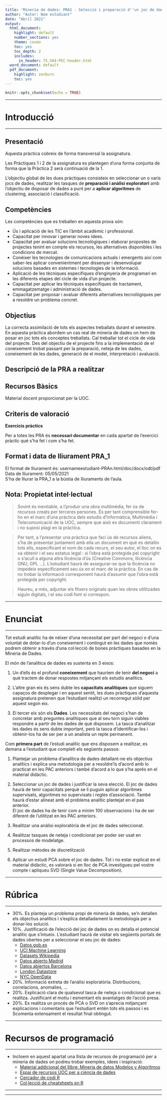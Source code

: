 ```yaml
---
title: 'Mineria de dades: PRA1 - Selecció i preparació d''un joc de dades'
author: "Autor: Nom estudiant"
date: "Abril 2021"
output:
  html_document:
    highlight: default
    number_sections: yes
    theme: cosmo
    toc: yes
    toc_depth: 2
    includes:
      in_header: 75.584-PEC-header.html
  word_document: default
  pdf_document:
    highlight: zenburn
    toc: yes
---
```


```r
knitr::opts_chunk$set(echo = TRUE)
```
******
# Introducció
******
## Presentació
Aquesta pràctica cobreix de forma transversal la assignatura.

Les Pràctiques 1 i 2 de la assignatura es plantegen d'una forma conjunta de forma que la Pràctica 2 serà continuació de la 1.

L'objectiu global de les dues pràctiques consisteix en seleccionar un o varis jocs de dades, realitzar les tasques de **preparació i anàlisi exploratori** amb l'objectiu de disposar de dades a punt per a **aplicar algoritmes** de clustering, associació i classificació.

## Competències
Les competències que es treballen en aquesta prova són:

* Ús i aplicació de les TIC en l'àmbit acadèmic i professional.
* Capacitat per innovar i generar noves idees.
* Capacitat per avaluar solucions tecnològiques i elaborar propostes de projectes tenint en compte els recursos, les alternatives disponibles i les condicions de mercat.
* Conèixer les tecnologies de comunicacions actuals i emergents així com saber-les aplicar convenientment per dissenyar i desenvolupar solucions basades en sistemes i tecnologies de la informació.
* Aplicació de les tècniques específiques d'enginyeria de programari en les diferents etapes del cicle de vida d'un projecte.
* Capacitat per aplicar les tècniques específiques de tractament, emmagatzematge i administració de dades.
* Capacitat per proposar i avaluar diferents alternatives tecnològiques per a resoldre un problema concret.

## Objectius
La correcta assimilació de tots els aspectes treballats durant el semestre.
En aquesta pràctica abordem un cas real de mineria de dades on hem de posar en joc tots els conceptes treballats.
Cal treballar tot el cicle de vida del projecte. Des del objectiu de el projecte fins a la implementació de el coneixement trobat passant per la preparació, neteja de les dades, coneixement de les dades, generació de el model, interpretació i avaluació.

## Descripció de la PRA a realitzar

## Recursos Bàsics
Material docent proporcionat per la UOC. 

## Criteris de valoració

**Exercicis pràctics** 

Per a totes les PRA és **necessari documentar** en cada apartat de l'exercici pràctic qué s'ha fet i com s'ha fet.

## Format i data de lliurament PRA_1
El format de lliurament és: usernameestudiant-PRAn.html/doc/docx/odt/pdf  
Data de lliurament: 05/05/2021  
S'ha de lliurar la PRA_1 a la bústia de lliuraments de l'aula.

## Nota: Propietat intel·lectual

> Sovint és inevitable, a l'produir una obra multimèdia, fer ús de recursos creats per terceres persones. És per tant comprensible fer-ho en el marc d'una pràctica dels estudis d'Informàtica, Multimèdia i Telecomunicació de la UOC, sempre que això es documenti clarament i no suposi plagi en la pràctica.

> Per tant, a l'presentar una pràctica que faci ús de recursos aliens, s'ha de presentar juntament amb ella un document en què es detallin tots ells, especificant el nom de cada recurs, el seu autor, el lloc on es va obtenir i el seu estatus legal : si l'obra està protegida pel copyright o s'acull a alguna altra llicència d'ús (Creative Commons, llicència GNU, GPL ...).
L'estudiant haurà de assegurar-se que la llicència no impedeix específicament seu ús en el marc de la pràctica. En cas de no trobar la informació corresponent haurà d'assumir que l'obra està protegida per copyright.

> Haureu, a més, adjuntar els fitxers originals quan les obres utilitzades siguin digitals, i el seu codi font si correspon.

******
# Enunciat
******
Tot estudi analític ha de néixer d'una necessitat per part del negoci o d'una voluntat de dotar-lo d'un coneixement i contingut en les dades que només podrem obtenir a través d'una col·lecció de bones pràctiques basades en la Mineria de Dades.

El món de l'analítica de dades es sustenta en 3 eixos:

1. Un d'ells és el profund **coneixement** que hauríem de tenir **del negoci** a què tractem de donar respostes mitjançant els estudis analítics.

2. L'altre gran eix és sens dubte les **capacitats analítiques** que siguem capaços de desplegar i en aquest sentit, les dues pràctiques d'aquesta assignatura pretenen que l'estudiant realitzi un recorregut sòlid per aquest segon eix.

3. El tercer eix són els **Dades**. Les necessitats del negoci s'han de concretar amb preguntes analítiques que al seu torn siguin viables respondre a partir de les dades de què disposem. La tasca d'analitzar les dades és sens dubte important, però la tasca d'identificar-los i obtenir-los ha de ser per a un analista un repte permanent.

Com **primera part** de l'estudi analític que ens disposem a realitzar, es demana a l'estudiant que completi els següents passos:

1. Plantejar un problema d'analítica de dades detallant-ne els objectius analítics i explica una metodologia per a resoldre'ls d'acord amb lo practicat en les PAC anteriors i també d'acord a lo que s'ha aprés en el material didàctic.

2. Seleccionar un joc de dades i justificar la seva elecció. El joc de dades haurà de tenir capacitats perquè se li puguin aplicar algoritmes supervisats, algoritmes no supervisats i regles d'associació. També haurà d'estar alineat amb el problema analític plantejat en el pas anterior.  
El joc de dades ha de tenir com a mínim 100 observacions i ha de ser diferent de l'utilitzat en les PAC anteriors.

3. Realitzar una anàlisi exploratòria de el joc de dades seleccionat.

4. Realitzar tasques de neteja i condicionat per poder ser usat en processos de modelatge.

5. Realitzar mètodes de discretització

6. Aplicar un estudi PCA sobre el joc de dades. Tot i no estar explicat en el material didàctic, es valorarà si en lloc de PCA investigueu pel vostre compte i apliqueu SVD (Single Value Decomposition).

******
# Rúbrica
******
* 30%. Es planteja un problema propi de mineria de dades, se'n detallen els objectius analítics i s'explica detalladament la metodologia per a donar-los solució.
* 10%. Justificació de l'elecció del joc de dades on es detalla el potencial analític que s'intueix. L'estudiant haurà de visitar els següents portals de dades obertes per a seleccionar el seu joc de dades:  
  + [Datos.gob.es](https://datos.gob.es/es/catalogo?q=&frequency=%7B"type"%3A+"months"%2C+"value"%3A+"1"%7D&sort=score+desc%2C+metadata_modified+desc)
  + [UCI Machine Learning](https://archive.ics.uci.edu/ml/datasets.php)
  + [Datasets Wikipedia](https://en.wikipedia.org/wiki/List_of_datasets_for_machine-learning_research)
  + [Datos abierto Madrid](https://datos.madrid.es/portal/site/egob/)
  + [Datos abiertos Barcelona](https://opendata-ajuntament.barcelona.cat/ca/)
  + [London Datastore](https://data.london.gov.uk/)
  + [NYC OpenData](https://opendata.cityofnewyork.us/)
* 20%. Informació extreta de l'anàlisi exploratòria. Distribucions, correlacions, anomalies, ...
* 20%. Explicació clara de qualsevol tasca de neteja o condicionat que es realitza. Justificant el motiu i esmentant els avantatges de l'acció presa.
* 20%. Es realitza un procés de PCA o SVD on s'aprecia mitjançant explicacions i comentaris que l'estudiant entén tots els passos i es Scomenta extensament el resultat final obtingut.



******
# Recursos de programació
******
* Incloem en aquest apartat una llista de recursos de programació per a mineria de dades on podreu trobar exemples, idees i inspiració:
  + [Material addicional del llibre: Minería de datos Modelos y Algoritmos](http://oer.uoc.edu/libroMD/)
  + [Espai de recursos UOC per a ciència de dades](http://datascience.recursos.uoc.edu/)
  + [Cercador de codi R](https://rseek.org/)  
  + [Col·lecció de cheatsheets en R](https://rstudio.com/resources/cheatsheets/)  
  

******

******